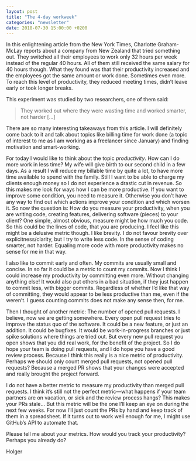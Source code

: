 ```yaml
---
layout: post
title: "The 4-day workweek"
categories: "newsletter"
date: 2018-07-30 15:00:00 +0200
---
```

In this enlightening article from the New York Times, Charlotte Graham-McLay reports about a company from New Zealand that tried something out. They switched all their employees to work only 32 hours per week instead of the regular 40 hours. All of them still received the same salary for 40 hours though. What they found was that their productivity increased and the employees got the same amount or work done. Sometimes even more.
To reach this level of productivity, they reduced meeting times, didn’t leave early or took longer breaks.
<!--more-->
This experiment was studied by two researchers, one of them said:

> They worked out where they were wasting time and worked smarter, not harder  […]

There are so many interesting takeaways from this article. I will definitely come back to it and talk about topics like billing time for work done (a topic of interest to me as I am working as a freelancer since January) and finding motivation and smart-working.

For today I would like to think about the topic _productivity_. How can I do more work in less time? My wife will give birth to our second child in a few days. As a result I will reduce my billable time by quite a lot, to have more time available to spend with the family. Still I want to be able to charge my clients enough money so I do not experience a drastic cut in revenue. So this makes me look for ways how I can be more productive.
If you want to improve some condition, you need to measure it. Otherwise you don’t have any way to find out which actions improve your condition and which worsen it. So now the question is: How do you measure your productivity, when you are writing code, creating features, delivering software (pieces) to your client?
One simple, almost obvious, measure might be how much you code. So this could be the lines of code, that you are producing. I feel like this might be a delusive metric though. I like brevity. I do not favour brevity over explicitness/clarity, but I try to write less code. In the sense of coding smarter, not harder.
Equaling more code with more productivity makes no sense for me in that way.

I also like to commit early and often. My commits are usually small and concise. In so far it could be a metric to count my commits. Now I think I could increase my productivity by committing even more. Without changing anything else! It would also put others in a bad situation, if they just happen to commit less, with bigger commits. Regardless of whether I’d like that way of committing, they would appear to be less productive than me, even if the weren’t. I guess counting commits does not make any sense then, for me.

Then I thought of another metric: The number of opened pull requests. I believe, now we are getting somewhere. Every open pull request tries to improve the status quo of the software. It could be a new feature, or just an addition. It could be bugfixes. It would be work-in-progress branches or just spike solutions where things are tried out. But every new pull request you open shows that you did real work, for the benefit of the project. So I do hope your team is doing pull requests, and I do hope you have a good review process. Because I think this really is a nice metric of productivity. Perhaps we should only count merged pull requests, not opened pull requests? Because a merged PR shows that your changes were accepted and really brought the project forward.

I do not have a better metric to measure my productivity than merged pull requests. I think it’s still not the perfect metric—what happens if your team partners are on vacation, or sick and the review process hangs? This makes your PRs stale… But this metric will be the one I’ll keep an eye on during the next few weeks. For now I’ll just count the PRs by hand and keep track of them in a spreadsheet. If it turns out to work well enough for me, I might use GitHub’s API to automate that.

Please tell me about your metrics. How would you track your productivity? Perhaps you already do?

Holger
